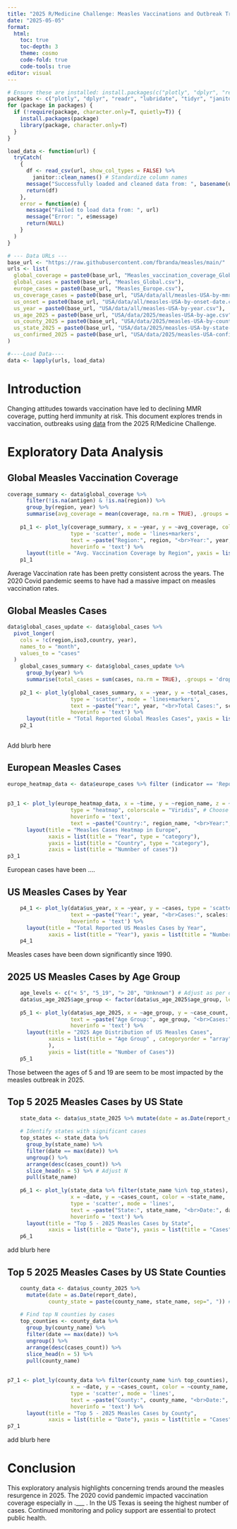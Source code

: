 ```yaml
---
title: "2025 R/Medicine Challenge: Measles Vaccinations and Outbreak Trends"
date: "2025-05-05"
format:
  html:
    toc: true
    toc-depth: 3
    theme: cosmo
    code-fold: true
    code-tools: true
editor: visual
---
```


```r
# Ensure these are installed: install.packages(c("plotly", "dplyr", "readr", "lubridate", "tidyr", "janitor", "scales", "DT"))
packages <- c("plotly", "dplyr", "readr", "lubridate", "tidyr", "janitor", "scales", "DT")
for (package in packages) {
  if (!require(package, character.only=T, quietly=T)) {
    install.packages(package)
    library(package, character.only=T)
  }
}
```

```r
load_data <- function(url) {
  tryCatch(
    {
      df <- read_csv(url, show_col_types = FALSE) %>%
        janitor::clean_names() # Standardize column names
      message("Successfully loaded and cleaned data from: ", basename(url))
      return(df)
    },
    error = function(e) {
      message("Failed to load data from: ", url)
      message("Error: ", e$message)
      return(NULL)
    }
  )
}

# --- Data URLs ---
base_url <- "https://raw.githubusercontent.com/fbranda/measles/main/"
urls <- list(
  global_coverage = paste0(base_url, "Measles_vaccination_coverage_Global.csv"),
  global_cases = paste0(base_url, "Measles_Global.csv"),
  europe_cases = paste0(base_url, "Measles_Europe.csv"),
  us_coverage_cases = paste0(base_url, "USA/data/all/measles-USA-by-mmr-coverage.csv"),
  us_onset = paste0(base_url, "USA/data/all/measles-USA-by-onset-date.csv"),
  us_year = paste0(base_url, "USA/data/all/measles-USA-by-year.csv"),
  us_age_2025 = paste0(base_url, "USA/data/2025/measles-USA-by-age.csv"),
  us_county_2025 = paste0(base_url, "USA/data/2025/measles-USA-by-county-timeline.csv"),
  us_state_2025 = paste0(base_url, "USA/data/2025/measles-USA-by-state-timeline.csv"),
  us_confirmed_2025 = paste0(base_url, "USA/data/2025/measles-USA-confirmed-cases.csv")
)

#----Load Data----
data <- lapply(urls, load_data)

```

# Introduction

Changing attitudes towards vaccination have led to declining MMR coverage, putting herd immunity at risk. This document explores trends in vaccination, outbreaks using [data](https://github.com/fbranda/measles) from the 2025 R/Medicine Challenge.

# Exploratory Data Analysis

## Global Measles Vaccination Coverage

```r
coverage_summary <- data$global_coverage %>%
      filter(!is.na(antigen) & !is.na(region)) %>%
      group_by(region, year) %>%
      summarise(avg_coverage = mean(coverage, na.rm = TRUE), .groups = 'drop')
    
    p1_1 <- plot_ly(coverage_summary, x = ~year, y = ~avg_coverage, color = ~region,
                    type = 'scatter', mode = 'lines+markers',
                    text = ~paste("Region:", region, "<br>Year:", year, "<br>Coverage:", round(avg_coverage, 1), "%"),
                    hoverinfo = 'text') %>%
      layout(title = "Avg. Vaccination Coverage by Region", yaxis = list(range = c(0,100), title="Avg Coverage (%)"), xaxis = list(title="Year"))
    p1_1
```

Average Vaccination rate has been pretty consistent across the years. The 2020 Covid pandemic seems to have had a massive impact on measles vaccination rates.

## Global Measles Cases

```r
data$global_cases_update <- data$global_cases %>% 
  pivot_longer(
    cols = !c(region,iso3,country, year), 
    names_to = "month", 
    values_to = "cases"
  )
    global_cases_summary <- data$global_cases_update %>%
      group_by(year) %>%
      summarise(total_cases = sum(cases, na.rm = TRUE), .groups = 'drop')
    
    p2_1 <- plot_ly(global_cases_summary, x = ~year, y = ~total_cases,
                    type = 'scatter', mode = 'lines+markers',
                    text = ~paste("Year:", year, "<br>Total Cases:", scales::comma(total_cases)),
                    hoverinfo = 'text') %>%
      layout(title = "Total Reported Global Measles Cases", yaxis = list(title="Total Cases"), xaxis = list(title="Year")) 
    p2_1
  
```

Add blurb here

## European Measles Cases

```r
europe_heatmap_data <- data$europe_cases %>% filter (indicator == 'Reported confirmed cases', !region_name %in% c('EU/EEA (without UK)','EU/EEA (with UK until 2019)'))
      
    
p3_1 <- plot_ly(europe_heatmap_data, x = ~time, y = ~region_name, z = ~num_value,
                    type = "heatmap", colorscale = "Viridis", # Choose a colorscale
                    hoverinfo = 'text',
                    text = ~paste("Country:", region_name, "<br>Year:", time, "<br>Cases:", num_value)) %>%
      layout(title = "Measles Cases Heatmap in Europe",
             xaxis = list(title = "Year", type = "category"),
             yaxis = list(title = "Country", type = "category"),
             zaxis = list(title = "Numnber of cases"))
p3_1


```

European cases have been ....

## US Measles Cases by Year

```r
    p4_1 <- plot_ly(data$us_year, x = ~year, y = ~cases, type = 'scatter', mode = 'lines+markers',
                    text = ~paste("Year:", year, "<br>Cases:", scales::comma(cases)),
                    hoverinfo = 'text') %>%
      layout(title = "Total Reported US Measles Cases by Year",
             xaxis = list(title = "Year"), yaxis = list(title = "Number of Cases"))
    p4_1
```

Measles cases have been down significantly since 1990.

## 2025 US Measles Cases by Age Group

```r
    age_levels <- c("< 5", "5_19", "> 20", "Unknown") # Adjust as per data
    data$us_age_2025$age_group <- factor(data$us_age_2025$age_group, levels = age_levels)
    
    p5_1 <- plot_ly(data$us_age_2025, x = ~age_group, y = ~case_count, type = 'bar',
                    text = ~paste("Age Group:", age_group, "<br>Cases:", case_count),
                    hoverinfo = 'text') %>%
      layout(title = "2025 Age Distribution of US Measles Cases",
             xaxis = list(title = "Age Group" , categoryorder = "array", categoryarray = ~levels(age_group) # Use if factor
             ),
             yaxis = list(title = "Number of Cases"))
    p5_1
```

Those between the ages of 5 and 19 are seem to be most impacted by the measles outbreak in 2025.

## Top 5 2025 Measles Cases by US State

```r
    state_data <- data$us_state_2025 %>% mutate(date = as.Date(report_date))
    
    # Identify states with significant cases
    top_states <- state_data %>%
      group_by(state_name) %>%
      filter(date == max(date)) %>%
      ungroup() %>%
      arrange(desc(cases_count)) %>%
      slice_head(n = 5) %>% # Adjust N
      pull(state_name)
    
    p6_1 <- plot_ly(state_data %>% filter(state_name %in% top_states),
                    x = ~date, y = ~cases_count, color = ~state_name,
                    type = 'scatter', mode = 'lines',
                    text = ~paste("State:", state_name, "<br>Date:", date, "<br>Cases:", cases_count),
                    hoverinfo = 'text') %>%
      layout(title = "Top 5 - 2025 Measles Cases by State",
             xaxis = list(title = "Date"), yaxis = list(title = "Cases"))
    p6_1
```

add blurb here

## Top 5 2025 Measles Cases by US State Counties

```r
    county_data <- data$us_county_2025 %>%
      mutate(date = as.Date(report_date),
             county_state = paste(county_name, state_name, sep=", ")) # Unique identifier
    
    # Find top N counties by cases
    top_counties <- county_data %>%
      group_by(county_name) %>%
      filter(date == max(date)) %>%
      ungroup() %>%
      arrange(desc(cases_count)) %>%
      slice_head(n = 5) %>%
      pull(county_name)
    
    
p7_1 <- plot_ly(county_data %>% filter(county_name %in% top_counties),
                    x = ~date, y = ~cases_count, color = ~county_name,
                    type = 'scatter', mode = 'lines',
                    text = ~paste("County:", county_name, "<br>Date:", date, "<br>Cases:", cases_count),
                    hoverinfo = 'text') %>%
      layout(title = "Top 5 - 2025 Measles Cases by County",
             xaxis = list(title = "Date"), yaxis = list(title = "Cases"))
p7_1
```

add blurb here

# Conclusion

This exploratory analysis highlights concerning trends around the measles resurgence in 2025. The 2020 covid pandemic impacted vaccination coverage especially in .\_\_\_ . In the US Texas is seeing the highest number of cases. Continued monitoring and policy support are essential to protect public health.
